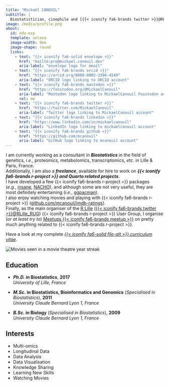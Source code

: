 ```yaml
---
title: "Mickaël CANOUIL"
subtitle: |
  Biostatistician, cinephile and [{{< iconify fa6-brands twitter >}}@RLille_RUG](https://twitter.com/RLille_RUG) organiser.
image: /media/profile.png
about:
  id: edu-exp
  template: solana
  image-width: 9em
  image-shape: round
  links:
    - text: "{{< iconify fa6-solid envelope >}}"
      href: "mailto:pro@mickael.canouil.dev"
      aria-label: "envelope logo for email"
    - text: "{{< iconify fa6-brands orcid >}}"
      href: "https://orcid.org/0000-0002-3396-4549"
      aria-label: "ORCID logo linking to ORCID account"
    - text: "{{< iconify fa6-brands mastodon >}}"
      href: "https://fosstodon.org/@MickaelCanouil"
      aria-label: "Mastodon logo linking to MickaelCanouil Fosstodon account"
      rel: me
    - text: "{{< iconify fa6-brands twitter >}}"
      href: "https://twitter.com/MickaelCanouil"
      aria-label: "Twitter logo linking to MickaelCanouil account"
    - text: "{{< iconify fa6-brands linkedin >}}"
      href: "https://www.linkedin.com/in/mickaelcanouil"
      aria-label: "LinkedIn logo linking to mickaelcanouil account"
    - text: "{{< iconify fa6-brands github >}}"
      href: "https://github.com/mcanouil"
      aria-label: "GitHub logo linking to mcanouil account"
---
```


::: {#edu-exp}
:::

I am currently working as a consultant in __*Biostatistics*__ in the field of genetics, *i.e.*, proteomics, metabolomics, transcriptomics, *etc.* in Lille & Paris, France.  
Additionally, I am also a __*freelance*__, available for hire to work on __*{{< iconify fa6-brands r-project >}} and Quarto related projects*__.  
I have developed a few {{< iconify fa6-brands r-project >}}&nbsp;packages (_e.g._,&nbsp;[insane](https://github.com/mcanouil/insane), [NACHO](https://github.com/mcanouil/NACHO)), and although some are not very useful, they are most definitely entertaining (_i.e._,&nbsp;[ggpacman](https://github.com/mcanouil/ggpacman)).  
I also enjoy watching movies and playing with {{< iconify fa6-brands r-project >}} ([github.com/mcanouil/imdb-ratings](https://github.com/mcanouil/imdb-ratings)).  
Finally, as the main organiser of the [R Lille](https://rlille.fr/) ([{{< iconify fa6-brands twitter >}}@RLille_RUG](https://twitter.com/RLille_RUG)) {{< iconify fa6-brands r-project >}} User Group, I organise (_or at least try to_) [Meetups&nbsp;{{< iconify fa6-brands meetup >}}](https://www.meetup.com/R-Lille/) on pretty much anything related to {{< iconify fa6-brands r-project >}}.

Have a look at my complete [_{{< iconify fa6-solid file-alt >}} curriculum vitae_](https://m.canouil.dev/curriculum-vitae/).

<img src="https://raw.githubusercontent.com/mcanouil/imdb-ratings/main/media/streak.svg" class="img-fluid" alt="Movies seen in a movie theatre year streak" />

:::: {.grid}

::: {.g-col-12 .g-col-md-8 style="text-align: left;"}
## Education

- **_Ph.D._ in Biostatistics**, **2017**  
  *University of Lille, France*

- **_M.Sc._ in Biostatistics, Bioinformatics and Genomics** (*Specialised in Biostatistics*), **2011**  
  *University Claude Bernard Lyon 1, France*

- **_B.Sc._ in Biology** (*Specialised in Biostatistics*), **2009**  
  *University Claude Bernard Lyon 1, France*
:::

::: {.g-col-12 .g-col-md-4 style="text-align: left;"}
## Interests

- Multi-omics
- Longitudinal Data
- Data Analysis
- Data Visualisation
- Knowledge Sharing
- Learning New Skills
- Watching Movies
:::

::::
